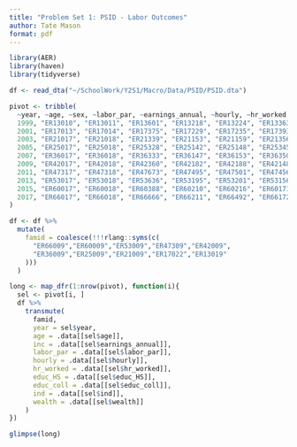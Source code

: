 ```yaml
---
title: "Problem Set 1: PSID - Labor Outcomes"
author: Tate Mason
format: pdf
---
```


```r
library(AER)
library(haven)
library(tidyverse)
```

```r
df <- read_dta("~/SchoolWork/Y2S1/Macro/Data/PSID/PSID.dta")
```

```r
pivot <- tribble(
  ~year, ~age, ~sex, ~labor_par, ~earnings_annual, ~hourly, ~hr_worked, ~educ_HS, ~educ_coll, ~ind, ~wealth,
  1999, "ER13010", "ER13011", "ER13601", "ER13218", "ER13224", "ER13363", "ER15937", "ER15952", "ER13216", "S417",
  2001, "ER17013", "ER17014", "ER17375", "ER17229", "ER17235", "ER17393", "ER19998", "ER20014", "ER17227", "S517",
  2003, "ER21017", "ER21018", "ER21339", "ER21153", "ER21159", "ER21356", "ER23435", "ER23451", "ER21146", "S617",
  2005, "ER25017", "ER25018", "ER25328", "ER25142", "ER25148", "ER25345", "ER27402", "ER27418", "ER25128", "S717",
  2007, "ER36017", "ER36018", "ER36333", "ER36147", "ER36153", "ER36350", "ER40574", "ER40590", "ER36133", "S817",
  2009, "ER42017", "ER42018", "ER42360", "ER42182", "ER42188", "ER42148", "ER46552", "ER46568", "ER42168", "ER46970",
  2011, "ER47317", "ER47318", "ER47673", "ER47495", "ER47501", "ER47456", "ER51913", "ER51929", "ER47480", "ER52394",
  2013, "ER53017", "ER53018", "ER53636", "ER53195", "ER53201", "ER53156", "ER57669", "ER57685", "ER53180", "ER58211",
  2015, "ER60017", "ER60018", "ER60388", "ER60210", "ER60216", "ER60171", "ER64821", "ER64837", "ER60195", "ER65408",
  2017, "ER66017", "ER66018", "ER66666", "ER66211", "ER66492", "ER66172", "ER70755", "ER70909", "ER66196", "ER71485"
)
```

```r
df <- df %>%
  mutate(
    famid = coalesce(!!!rlang::syms(c(
      "ER66009","ER60009","ER53009","ER47309","ER42009",
      "ER36009","ER25009","ER21009","ER17022","ER13019"
    )))
  )

long <- map_dfr(1:nrow(pivot), function(i){
  sel <- pivot[i, ]
  df %>%
    transmute(
      famid,
      year = sel$year,
      age = .data[[sel$age]],
      inc = .data[[sel$earnings_annual]],
      labor_par = .data[[sel$labor_par]],
      hourly = .data[[sel$hourly]],
      hr_worked = .data[[sel$hr_worked]],
      educ_HS = .data[[sel$educ_HS]],
      educ_coll = .data[[sel$educ_coll]],
      ind = .data[[sel$ind]],
      wealth = .data[[sel$wealth]]
    )
})

glimpse(long)
```
